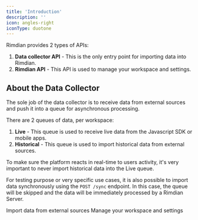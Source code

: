 ```yaml
---
title: 'Introduction'
description: ''
icon: angles-right
iconType: duotone
---
```


Rimdian provides 2 types of APIs: 

1. **Data collector API** - This is the only entry point for importing data into Rimdian.
2. **Rimdian API** - This API is used to manage your workspace and settings.

## About the Data Collector

The sole job of the data collector is to receive data from external sources and push it into a queue for asynchronous processing.

There are 2 queues of data, per workspace:

1. **Live** - This queue is used to receive live data from the Javascript SDK or mobile apps.
2. **Historical** - This queue is used to import historical data from external sources.

<Tip>To make sure the platform reacts in real-time to users activity, it's very important to never import historical data into the Live queue.</Tip>

For testing purpose or very specific use cases, it is also possible to import data synchronously using the `POST /sync` endpoint. In this case, the queue will be skipped and the data will be immediately processed by a Rimdian Server.

<CardGroup cols={2}>
  <Card
    title="Data collector API"
    icon="file-import"
    iconType="duotone"
    href="/api-references/data-import"
  >
    Import data from external sources
  </Card>
  <Card
    title="Rimdian API"
    icon="server"
    iconType="duotone"
    href="/api-references/server"
  >
    Manage your workspace and settings
  </Card>
</CardGroup>